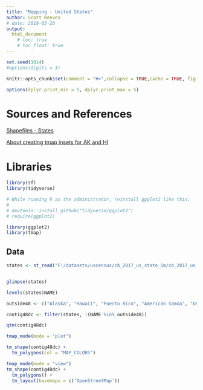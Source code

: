 ```yaml
---
title: "Mapping - United States"
author: Scott Reeves
# date: 2018-05-20
output: 
  html_document 
    # toc: true
    # toc_float: true
---
```


```r
set.seed(1014)
#options(digits = 3)

knitr::opts_chunk$set(comment = "#>",collapse = TRUE,cache = TRUE, fig.path = "images/",out.width = "100%",fig.align = 'center',fig.width = 10,fig.asp = 0.618)

options(dplyr.print_min = 5, dplyr.print_max = 5)
```

# Sources and References


[Shapefiles - States](https://www.census.gov/geo/maps-data/data/cbf/cbf_state.html)

[About creating tmap insets for AK and HI](https://github.com/mtennekes/tmap/tree/master/demo/USChoropleth)



# Libraries

```r

library(sf)
library(tidyverse)

# While running R as the administrator, reinstall ggplot2 like this:
# 
# devtools::install_github("tidyverse/ggplot2")
# require(ggplot2)

library(ggplot2)
library(tmap)

```

## Data

```r


states <- st_read("F:/datasets/uscensus/cb_2017_us_state_5m/cb_2017_us_state_5m.shp")



```

```r
glimpse(states)
```

```r
levels(states$NAME)
```



```r
outside48 <- c("Alaska", "Hawaii", "Puerto Rico", "American Samoa", "United States Virgin Islands", "Guam", "Commonwealth of the Northern Mariana Islands")

contig48dc <- filter(states, !(NAME %in% outside48))
```



```r
qtm(contig48dc)
```


```r
tmap_mode(mode = "plot")

tm_shape(contig48dc) +
  tm_polygons(col = "MAP_COLORS")

```


```r
tmap_mode(mode = "view")
tm_shape(contig48dc) +
  tm_polygons() +
  tm_layout(basemaps = c('OpenStreetMap'))

```







